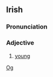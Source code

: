 ==Irish==
===Pronunciation===
{{IPA|[oːg]}}
===Adjective===
#[[young]]

[[Category:Irish language|Og]]